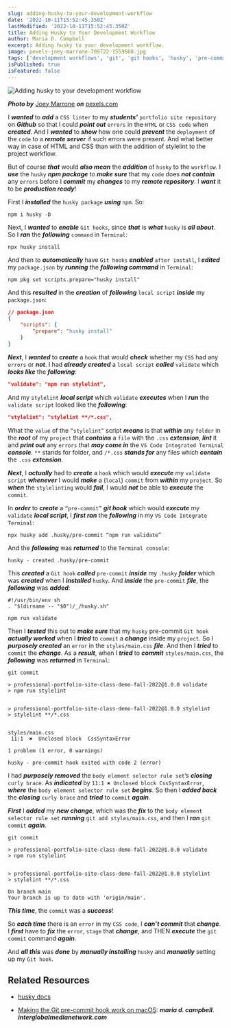 ```yaml
---
slug: adding-husky-to-your-development-workflow
date: '2022-10-11T15:52:45.350Z'
lastModified: '2022-10-11T15:52:45.350Z'
title: Adding Husky to Your Development Workflow
author: Maria D. Campbell
excerpt: Adding husky to your development workflow.
image: pexels-joey-marrone-709722-1559660.jpg
tags: ['development workflows', 'git', 'git hooks', 'husky', 'pre-commit hook']
isPublished: true
isFeatured: false
---
```


![Adding husky to your development workflow](pexels-joey-marrone-709722-1559660.jpg)

**_Photo by_** [Joey Marrone](https://www.pexels.com/@joey-marrone-709722/)
**_on_**
[pexels.com](https://www.pexels.com/photo/brown-and-white-wolf-sitting-on-snow-1559660/)

I **_wanted_** to **_add_** a `CSS linter` to my **_students'_**
`portfolio site repository` on **_Github_** so that I could **_point out_**
`errors` in the `HTML` or `CSS code` when **_created_**. And I **_wanted_** to
**_show_** how one could **_prevent_** the `deployment` of the `code` to a
**_remote server_** if such errors were present. And what better way in case of
HTML and CSS than with the addition of stylelint to the project workflow.

But of course **_that_** would **_also mean_** the **_addition_** of `husky` to
the `workflow`. I **_use_** the `husky` **_npm package_** to **_make sure_**
that my `code` does **_not contain_** any `errors` before I **_commit_** my
**_changes_** to my **_remote repository_**. I **_want_** it to be **_production
ready_**!

First I **_installed_** the `husky package` **_using_** `npm`. So:

```shell
npm i husky -D
```

Next, I **_wanted_** to **_enable_** `Git hooks`, since **_that_** is **_what_**
`husky` is **_all about_**. So I **_ran_** the **_following_** `command` in
`Terminal`:

```shell
npx husky install
```

And then to **_automatically_** have `Git hooks` **_enabled_** `after install`,
I **_edited_** my `package.json` by **_running_** the **_following command_** in
`Terminal`:

```shell
npm pkg set scripts.prepare="husky install"
```

And this **_resulted_** in the **_creation_** of **_following_** `local script`
**_inside_** my `package.json`:

```json
// package.json
{
	"scripts": {
		"prepare": "husky install"
	}
}
```

**_Next_**, I **_wanted_** to **_create_** a `hook` that would **_check_**
whether my `CSS` had any `errors` or **_not_**. I had **_already created_** a
`local script` **_called_** `validate` which **_looks like_** the
**_following_**:

```json
"validate": "npm run stylelint",
```

And my `stylelint` **_local script_** which `validate` **_executes_** when I
**_run_** the `validate script` looked like the **_following_**:

```json
"stylelint": "stylelint **/*.css",
```

What the `value` of the `“stylelint”` script **_means_** is that **_within_**
any `folder` in the **_root_** of my `project` that **_contains_** a `file` with
the `.css` **_extension_**, **_lint_** it and **_print out_** any `errors` that
**_may come in_** the `VS Code Integrated Terminal` **_console_**. `**` stands
for folder, and `/*.css` **_stands for_** any files which **_contain_** the
`.css` **_extension_**.

**_Next_**, I **_actually_** had to **_create_** a `hook` which would
**_execute_** my `validate script` **_whenever_** I would **_make_** a (`local`)
`commit` from **_within_** my `project`. So **_when_** the `stylelinting` would
**_fail_**, I would **_not_** be able to **_execute_** the `commit`.

In **_order_** to **_create_** a `“pre-commit”` **_git hook_** which would
**_execute_** my `validate` **_local script_**, I **_first ran_** the
**_following_** in my `VS Code Integrate Terminal`:

```shell
npx husky add .husky/pre-commit “npm run validate”
```

And the **_following_** was **_returned_** to the `Terminal console`:

```shell
husky - created .husky/pre-commit
```

This **_created_** a `Git hook` **_called_** `pre-commit` **_inside_** my
`.husky` **_folder_** which was **_created_** when I **_installed_** `husky`.
And **_inside_** the `pre-commit` **_file_**, the **_following_** was
**_added_**:

```shell
#!/usr/bin/env sh
. "$(dirname -- "$0")/_/husky.sh"

npm run validate
```

Then I **_tested_** this out to **_make sure_** that my `husky` pre-commit
`Git hook` **_actually worked_** when I **_tried_** to `commit` a **_change_**
inside my `project`. So I **_purposely created_** an `error` in the
`styles/main.css` **_file_**. And then I **_tried_** to `commit` the
**_change_**. As a **_result_**, when I **_tried_** to **_commit_**
`styles/main.css`, the **_following_** was **_returned_** in `Terminal`:

```shell
git commit

> professional-portfolio-site-class-demo-fall-2022@1.0.0 validate
> npm run stylelint


> professional-portfolio-site-class-demo-fall-2022@1.0.0 stylelint
> stylelint **/*.css


styles/main.css
 11:1  ✖  Unclosed block  CssSyntaxError

1 problem (1 error, 0 warnings)

husky - pre-commit hook exited with code 2 (error)
```

I had **_purposely removed_** the `body element selector rule set`’s
**_closing_** `curly brace`. As **_indicated_** by
`11:1 ✖ Unclosed block CssSyntaxError`, **_where_** the
`body element selector rule set` **_begins_**. So then I **_added back_** the
**_closing_** `curly brace` and **_tried_** to `commit` **_again_**.

**_First_** I **_added_** my **_new change_**, which was the **_fix_** to the
`body element selector rule set` **_running_** `git add styles/main.css`, and
then I **_ran_** `git commit` **_again_**.

```shell
git commit

> professional-portfolio-site-class-demo-fall-2022@1.0.0 validate
> npm run stylelint


> professional-portfolio-site-class-demo-fall-2022@1.0.0 stylelint
> stylelint **/*.css

On branch main
Your branch is up to date with 'origin/main'.
```

**_This time_**, the `commit` was a **_success_**!

So **_each time_** there is an `error` in my `CSS code`, I **_can’t commit_**
that **_change_**. I **_first_** have to **_fix_** the `error`, `stage` that
**_change_**, and THEN **_execute_** the `git commit` command **_again_**.

And **_all this_** was **_done_** by **_manually installing_** `husky` and
**_manually_** setting up my `Git hook`.

## Related Resources

-   [husky docs](https://typicode.github.io/husky/#/?id=install)

-   [Making the Git pre-commit hook work on macOS](/blog/making-the-git-precommit-hook-work-on-macos):
    **_maria d. campbell. interglobalmedianetwork.com_**
